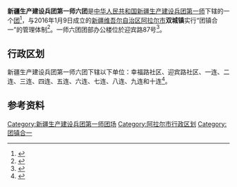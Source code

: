 {{中国乡级行政区
|行政区全称           = 新疆生产建设兵团第一师六团<br>阿拉尔市双城镇
|上级行政区           = [[新疆生产建设兵团第一师|新疆生产建设兵团第一师]]<br>[[新疆维吾尔自治区|新疆维吾尔自治区]][[阿拉尔市|阿拉尔市]]
|行政区类别           = [[团_(军队)|团]]
}}

'''新疆生产建设兵团第一师六团'''是[[中华人民共和国|中华人民共和国]][[新疆生产建设兵团|新疆生产建设兵团]][[新疆生产建设兵团第一师|第一师]]下辖的一个[[团_(军队)|团]]<ref>{{Cite journal|title=新疆生产建设兵团分布图|author=新疆生产建设兵团年鉴编辑委员会|journal=兵团年鉴|publisher=新疆生产建设兵团年鉴社|doi=10.42437/y.cnki.yxjsc.2021.000007|year=2020|location=乌鲁木齐|page=7-8|issn=1671-3338}}</ref>，与2016年1月9日成立的[[新疆维吾尔自治区|新疆维吾尔自治区]][[阿拉尔市|阿拉尔市]]'''双城镇'''实行“团镇合一”的管理体制<ref>{{Cite news|url=http://www.chinanews.com/df/2016/01-19/7723483.shtml|title=新疆阿拉尔市双城镇沙河镇挂牌 兵团建制镇增至6座|author=杨东|work=[[中新网|中新网]]|date=2016-01-19|accessdate=2021-08-20|author2=刘春阳|archive-date=2021-08-20|archive-url=https://web.archive.org/web/20210820141434/http://www.chinanews.com/df/2016/01-19/7723483.shtml|dead-url=no}}</ref>。一师六团团部办公楼位於迎宾路87号<ref>{{Cite web |url=http://www.xinjiang.gov.cn/mlgk_Shtml/info.shtml?id=6315 |title=新疆维吾尔自治区人民政府关于同意设立阿拉尔市双城镇的批复（新政函〔2016〕15号） |accessdate=2017-09-21 |archive-date=2017-09-21 |archive-url=https://web.archive.org/web/20170921192715/http://www.xinjiang.gov.cn/mlgk_Shtml/info.shtml?id=6315 |dead-url=no }}</ref>。

== 行政区划 ==
新疆生产建设兵团第一师六团下辖以下单位：幸福路社区、迎宾路社区、一连、二连、三连、四连、五连、六连、七连、八连、九连和十连<ref>{{cite web|url=http://www.stats.gov.cn/tjsj/tjbz/tjyqhdmhcxhfdm/2020/65/90/02/659002105.html|title=2020年统计用区划代码和城乡划分代码：双城镇|year=2020|website=[[中华人民共和国国家统计局|中华人民共和国国家统计局]]|access-date=2021-08-20|archive-date=2021-06-03|archive-url=https://web.archive.org/web/20210603103416/http://www.stats.gov.cn/tjsj/tjbz/tjyqhdmhcxhfdm/2020/65/90/02/659002105.html|dead-url=no}}</ref>。

== 参考资料 ==
{{reflist}}

{{新疆行政区划小作品}}
{{阿拉尔市行政区划}}
{{新疆生产建设兵团第一师}}
{{DEFAULTSORT:6}}
[[Category:新疆生产建设兵团第一师团场|Category:新疆生产建设兵团第一师团场]]
[[Category:阿拉尔市行政区划|Category:阿拉尔市行政区划]]
[[Category:团镇合一|Category:团镇合一]]